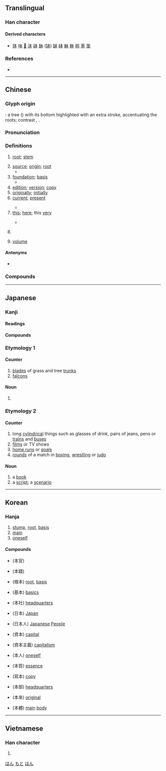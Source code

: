 {{also|夲}}
{{character info/new}}
==Translingual==
{{stroke order|type=animate}}

===Han character===
{{Han char|rn=75|rad=木|as=01|sn=5|four=50230|canj=DM|ids=⿻木一}}

====Derived characters====
* [[体]] [[呠]] [[𪰐]] [[泍]] [[砵]] [[鉢]] ([[钵]]) [[缽]] [[絊]] [[躰]] [[骵]] [[翉]] [[苯]] [[笨]]

===References===
* {{Han ref|kx=0509.070|dkj=14421|dj=0891.020|hdz=21151.010|uh=672C|ud=26412|bh=A5BB|bd=42427}}

----

==Chinese==
{{zh-forms|alt=夲}}

===Glyph origin===
{{Han etym}}
{{liushu|i}}: a tree ({{zh-l|*木}}) with its bottom highlighted with an extra stroke, accentuating the roots; contrast {{zh-l|*本|}}, {{zh-l|*朱}}.

===Pronunciation===
{{zh-pron
|m=běn
|c=bun2
|h=pfs=pún
|md=buōng
|mn=pún/qz,tw:pńg
|mn_note=Quanzhou and Taiwan: pún - literary; pńg - vernacular
|mn-t=bung2
|w=2pen
|mc=y
|oc=y
|ma=y
|cat=n,a,adv,cls
}}

===Definitions===
{{zh-hanzi}}

# {{lb|zh|of plants}} [[root]]; [[stem]]
# [[source]]; [[origin]]; [[root]]
#* {{zh-x|努力 工作 是 成功 之 本。|Hard work is the ultimate '''source''' of success.}}
# [[foundation]]; [[basis]]
#* {{zh-x|謙遜 是 美德 之 本。|Humility is the '''foundation''' of all virtue.}}
# [[edition]]; [[version]]; [[copy]]
# [[originally]]; [[initially]]
# [[current]]; [[present]]
#: {{zh-x|本年|current year}}
#* {{zh-x|本 財政 年 度 的 全部 投資 預算 已 用完。|We have already used up our total investment budget for the '''current''' fiscal year.}}
# [[this]]; [[here]]; this [[very]]
#: {{zh-x|本人|I [lit. '''this''' person]}}
#* {{zh-x|本 函 下面 所 示 系 Y 先生 的 簽名。|You will find the signature of Mr. Y. at the foot '''hereof'''.}}
# {{zh-classifier|books, periodicals, files|cat=y}}
#: {{zh-x|一 本 書|a book}}
#: {{zh-x|一 本 雜誌|a magazine}}
# [[volume]]

====Antonyms====
* {{l|mul|末}}

===Compounds===
{{zh-der|本報|本本主義|本幣|本草|本草綱目|本朝|本初子午線|本處|本島|本底|本底調查|本地|本地化|本地人|本分|本俸|本固枝榮|本國|本行|本家|本屆|本金|本科|本科生|本來|本來面目|本壘|本領|本末|本末倒置|本能|本年度|本票|本期|本錢|本人|本色|本身|本生燈|本事|本市|本台|本題|本體|本體論|本土|本土化|本土派|本位|本位貨幣|本位制|本位主義|本文|本鄉|本相|本星期|本性|本性難移|本義|本意|本應|本影|本源|本月|本著/本着|本徵值|本徵向量|本職|本質|本質上|本週|本週一|本週二|本週三|本週四|本週五|本週六|本子|本字|本族語|本罪|務本}}

{{zh-cat|Beginning|Elementary}}

----

==Japanese==

===Kanji===
{{ja-kanji|grade=1|rs=木01}}

====Readings====
{{ja-readings
|goon=ほん
|kanon=ほん
|kun=もと-
|nanori=なり, はじめ, もと
}}

====Compounds====
{{der3|lang=ja
|{{ja-r|本意|ほんい}}
|{{ja-r|本島|ほんとう}}
|{{ja-r|本家|ほんけ}}
|{{ja-r|本懐|ほんかい}}
|{{ja-r|本格|ほんかく}}
|{{ja-r|本官|ほんかん}}
|{{ja-r|本願|ほんがん}}
|{{ja-r|本義|ほんぎ}}
|{{ja-r|本業|ほんぎょう}}
|{{ja-r|本源|ほんげん}}
|{{ja-r|本旨|ほんし}}
|{{ja-r|本地|ほんじ}}
|{{ja-r|本地垂迹|ほんじすいじゃく}}
|{{ja-r|本州|ほんしゅう}}
|{{ja-r|本性|ほんしょう}}
|{{ja-r|本心|ほんしん}}
|{{ja-r|本籍|ほんせき}}
|{{ja-r|本草|ほんぞう}}
|{{ja-r|本草学|ほんぞうがく}}
|{{ja-r|本草綱目|ほんぞうこうもく}}
|{{ja-r|本体|ほんたい}}
|{{ja-r|本態|ほんたい}}
|{{ja-r|本朝|ほんちょう}}
|{{ja-r|本土|ほんど}}
|{{ja-r|本能|ほんのう}}
|{{ja-r|本分|ほんぶん}}
|{{ja-r|本邦|ほんぽう}}
|{{ja-r|本末|ほんまつ}}
|{{ja-r|本務|ほんむ}}
|{{ja-r|本命|ほんめい}}
|{{ja-r|本望|ほんもう}}
|{{ja-r|本屋|ほんや}}: [[bookstore]]
|{{ja-r|本来|ほんらい}}
|{{ja-r|本領|ほんりょう}}
|{{ja-r|本論|ほんろん}}
|{{ja-r|本日|ほんじつ}}: [[today]]
|{{ja-r|日本|にほん}}
|{{ja-r|日本|にっぽん}}
|{{ja-r|日本人|にほんじん}}
|{{ja-r|日本人|にっぽんじん}}
}}

===Etymology 1===
{{ja-kanjitab|もと|yomi=k}}

====Counter====
{{ja-pos|もと|counter}}

# [[blades]] of grass and tree [[trunks]]
# [[falcons]]

====Noun====
{{ja-noun|もと|count=個}}

# {{alternative form of|元|lang=ja}}

===Etymology 2===
{{ja-kanjitab|ほん|yomi=o}}

====Counter====
{{ja-pos|ほん|counter}}

# long [[cylindrical]] things such as glasses of drink, pairs of jeans, pens or [[trains]] and [[bus|buses]]
# [[films]] or TV shows
# [[home runs]] or [[goals]]
# [[rounds]] of a match in [[boxing]], [[wrestling]] or [[judo]]

====Noun====
{{ja-noun|ほん|count=冊}}

# a [[book]]
# a [[script]]; a [[scenario]]

[[Category:Japanese basic words|ほん]]
[[Category:ja:Falconry|もと]]
[[Category:ja:Media|ほん]]

----

==Korean==

===Hanja===
{{ko-hanja/new|근본|본}}

# [[stump]], [[root]], [[basis]]
# [[main]]
# [[oneself]]

====Compounds====
* {{l|ko|본관}}(本官)
* {{l|ko|본전}}(本錢)
* {{l|ko|근본}}(根本) [[root]], [[basis]]
* {{l|ko|기본}}(基本) [[basics]]
* {{l|ko|본사}}(本社) [[headquarters]]
* {{l|ko|일본}}(日本) [[Japan]]
* {{l|ko|일본인}}(日本人) [[Japanese]] [[People]]
* {{l|ko|자본}}(資本) [[capital]]
* {{l|ko|자본주의}}(資本主義) [[capitalism]]
* {{l|ko|본인}}(本人) [[oneself]]
* {{l|ko|본질}}(本質) [[essence]]
* {{l|ko|사본}}(寫本) [[copy]]
* {{l|ko|본부}}(本部) [[headquarters]]
* {{l|ko|본래}}(本來) [[original]]
* {{l|ko|본체}}(本體) [[main]] [[body]]

----

==Vietnamese==

===Han character===
{{vi-hantu|[[bản]], [[bổn]]|rs=木01}}

# {{defn|lang=vi|sort=木01}}